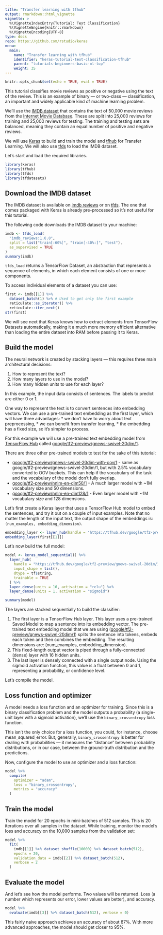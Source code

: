 ```yaml
---
title: "Transfer learning with tfhub"
output: rmarkdown::html_vignette
vignette: >
  %\VignetteIndexEntry{Tutorial: Text Classification}
  %\VignetteEngine{knitr::rmarkdown}
  %\VignetteEncoding{UTF-8}
type: docs
repo: https://github.com/rstudio/keras
menu:
  main:
    name: "Transfer learning with tfhub"
    identifier: "keras-tutorial-text-classification-tfhub"
    parent: "tutorials-beginners-basic-ml-top"
    weight: 35
---
```


```r
knitr::opts_chunk$set(echo = TRUE, eval = TRUE)
```

This tutorial classifies movie reviews as positive or negative using the text of the review. This is an example of binary — or two-class — classification, an important and widely applicable kind of machine learning problem.

We'll use the [IMDB dataset](https://keras.rstudio.com/reference/dataset_imdb.html) that contains the text of 50,000 movie reviews from the [Internet Movie Database](https://www.imdb.com/). These are split into 25,000 reviews for training and 25,000 reviews for testing. The training and testing sets are balanced, meaning they contain an equal number of positive and negative reviews.

We will use [Keras](https://github.com/rstudio/keras) to build and train the model
and [tfhub](https://github.com/rstudio/tfhub) for Transfer Learning. We will also use [tfds](https://github.com/rstudio/tfds) to load the IMDB dataset.

Let's start and load the required libraries.

```r
library(keras)
library(tfhub)
library(tfds)
library(tfdatasets)
```

## Download the IMDB dataset

The IMDB dataset is available on [imdb reviews](https://github.com/tensorflow/datasets/blob/master/docs/datasets.md#imdb_reviews) or on [tfds](https://github.com/rstudio/tfds). The one that comes packaged with Keras is already pre-processed so it's not useful for this tutorial.

The following code downloads the IMDB dataset to your machine:

```r
imdb <- tfds_load(
  "imdb_reviews:1.0.0", 
  split = list("train[:60%]", "train[-40%:]", "test"), 
  as_supervised = TRUE
)
summary(imdb)
```

`tfds_load` returns a TensorFlow Dataset, an abstraction that represents a sequence of elements, in which each element consists of one or more components. 

To access individual elements of a dataset you can use:

```r
first <- imdb[[1]] %>% 
  dataset_batch(1) %>% # Used to get only the first example
  reticulate::as_iterator() %>% 
  reticulate::iter_next()
str(first)
```

We will see next that Keras knows how to extract elements from TensorFlow Datasets
automatically, making it a much more memory efficient alternative than loading the entire dataset into RAM before passing it to Keras.

## Build the model

The neural network is created by stacking layers — this requires three main architectural decisions:

1. How to represent the text?
1. How many layers to use in the model?
1. How many hidden units to use for each layer?

In this example, the input data consists of sentences. The labels to predict are either 0 or 1.

One way to represent the text is to convert sentences into embedding vectors. We can use a pre-trained text embedding as the first layer, which will have three advantages: * we don't have to worry about text preprocessing, * we can benefit from transfer learning, * the embedding has a fixed size, so it's simpler to process.

For this example we will use a pre-trained text embedding model from [TensorFlow Hub](https://github.com/rstudio/tfhub) called [google/tf2-preview/gnews-swivel-20dim/1](https://tfhub.dev/google/tf2-preview/gnews-swivel-20dim/1).

There are three other pre-trained models to test for the sake of this tutorial:

* [google/tf2-preview/gnews-swivel-20dim-with-oov/1](https://tfhub.dev/google/tf2-preview/gnews-swivel-20dim-with-oov/1) - same as google/tf2-preview/gnews-swivel-20dim/1, but with 2.5% vocabulary converted to OOV buckets. This can help if the vocabulary of the task and the vocabulary of the model don't fully overlap.
* [google/tf2-preview/nnlm-en-dim50/1](https://tfhub.dev/google/tf2-preview/nnlm-en-dim50/1) - A much larger model with ~1M vocabulary size and 50 dimensions.
* [google/tf2-preview/nnlm-en-dim128/1](https://tfhub.dev/google/tf2-preview/nnlm-en-dim128/1) - Even larger model with ~1M vocabulary size and 128 dimensions.

Let's first create a Keras layer that uses a TensorFlow Hub model to embed the sentences, and try it out on a couple of input examples. Note that no matter the length of the input text, the output shape of the embeddings is: `(num_examples, embedding_dimension)`.

```r
embedding_layer <- layer_hub(handle = "https://tfhub.dev/google/tf2-preview/gnews-swivel-20dim/1")
embedding_layer(first[[1]])
```

Let's now build the full model:

```r
model <- keras_model_sequential() %>% 
  layer_hub(
    handle = "https://tfhub.dev/google/tf2-preview/gnews-swivel-20dim/1",
    input_shape = list(),
    dtype = tf$string,
    trainable = TRUE
  ) %>% 
  layer_dense(units = 16, activation = "relu") %>% 
  layer_dense(units = 1, activation = "sigmoid")

summary(model)
```

The layers are stacked sequentially to build the classifier:

1. The first layer is a TensorFlow Hub layer. This layer uses a pre-trained Saved Model to map a sentence into its embedding vector. The pre-trained text embedding model that we are using ([google/tf2-preview/gnews-swivel-20dim/1](https://tfhub.dev/google/tf2-preview/gnews-swivel-20dim/1)) splits the sentence into tokens, embeds each token and then combines the embedding. The resulting dimensions are: (num_examples, embedding_dimension).
1. This fixed-length output vector is piped through a fully-connected (dense) layer with 16 hidden units.
1. The last layer is densely connected with a single output node. Using the sigmoid activation function, this value is a float between 0 and 1, representing a probability, or confidence level.

Let's compile the model.

## Loss function and optimizer

A model needs a loss function and an optimizer for training. Since this is a binary classification problem and the model outputs a probability (a single-unit layer with a sigmoid activation), we'll use the `binary_crossentropy` loss function.

This isn't the only choice for a loss function, you could, for instance, choose mean_squared_error. But, generally, `binary_crossentropy` is better for dealing with probabilities — it measures the "distance" between probability distributions, or in our case, between the ground-truth distribution and the predictions.

Now, configure the model to use an optimizer and a loss function:

```r
model %>% 
  compile(
    optimizer = "adam",
    loss = "binary_crossentropy",
    metrics = "accuracy"
  )
```

## Train the model

Train the model for 20 epochs in mini-batches of 512 samples. This is 20 iterations over all samples in the dataset. While training, monitor the model's loss and accuracy on the 10,000 samples from the validation set:

```r
model %>% 
  fit(
    imdb[[1]] %>% dataset_shuffle(10000) %>% dataset_batch(512),
    epochs = 20,
    validation_data = imdb[[2]] %>% dataset_batch(512),
    verbose = 2
  )
```

## Evaluate the model

And let's see how the model performs. Two values will be returned. Loss (a number which represents our error, lower values are better), and accuracy.

```r
model %>% 
  evaluate(imdb[[3]] %>% dataset_batch(512), verbose = 0)
```

This fairly naive approach achieves an accuracy of about 87%. With more advanced approaches, the model should get closer to 95%.
